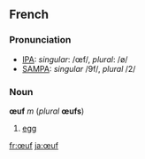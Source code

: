 ==French==
===Pronunciation===
*[[w:IPA|IPA]]: ''singular'': /œf/, ''plural'': /ø/
*[[w:SAMPA|SAMPA]]: ''singular'' /9f/, ''plural'' /2/

===Noun===
'''œuf''' ''m'' (''plural'' '''œufs''')

#[[egg]]

[[fr:œuf]]
[[ja:œuf]]